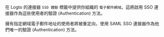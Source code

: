 在 Logto 的連接器 `SSO 體驗` 標籤中提供你組織的 `電子郵件網域`。這將啟用 SSO 連接器作為這些使用者的驗證 (Authentication) 方法。

擁有指定網域電子郵件地址的使用者將被重定向，使用 SAML SSO 連接器作為他們唯一的驗證 (Authentication) 方法。
